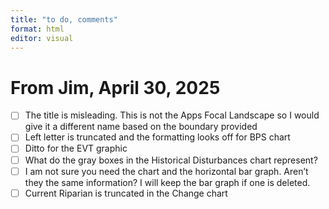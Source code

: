 ```yaml
---
title: "to do, comments"
format: html
editor: visual
---
```



# From Jim, April 30, 2025

- [ ] The title is misleading. This is not the Apps Focal Landscape so I would give it a different name based on the boundary provided
- [ ] Left letter is truncated and the formatting looks off for BPS chart
- [ ] Ditto for the EVT graphic
- [ ] What do the gray boxes in the Historical Disturbances chart represent?
- [ ] I am not sure you need the chart and the horizontal bar graph. Aren’t they the same information? I will keep the bar graph if one is deleted.
- [ ] Current Riparian is truncated in the Change chart



